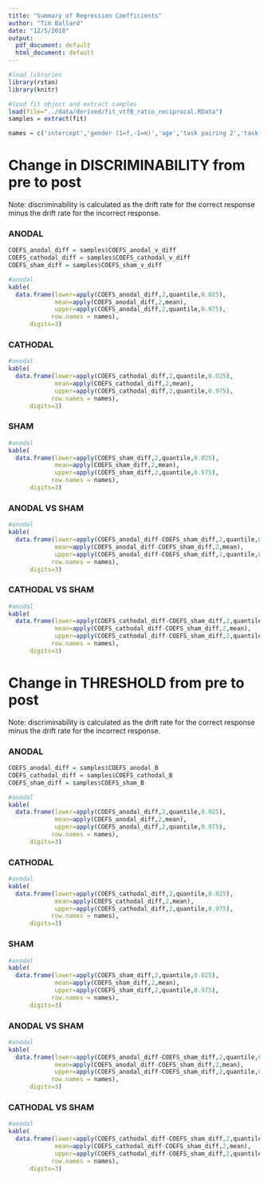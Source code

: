 ```yaml
---
title: "Summary of Regression Coefficients"
author: "Tim Ballard"
date: "12/5/2018"
output:
  pdf_document: default
  html_document: default
---
```


```r
#load libraries
library(rstan)
library(knitr)

#load fit object and extract samples
load(file="../data/derived/fit_vtfB_ratio_reciprocal.RData")
samples = extract(fit)

names = c('intercept','gender (1=f,-1=m)','age','task pairing 2','task pairing 3','PFC greymatter','ratio')


```

# Change in DISCRIMINABILITY from pre to post

Note: discriminability is calculated as the drift rate for the correct response minus the drift rate for the incorrect response.

### ANODAL

```r


COEFS_anodal_diff = samples$COEFS_anodal_v_diff
COEFS_cathodal_diff = samples$COEFS_cathodal_v_diff
COEFS_sham_diff = samples$COEFS_sham_v_diff

#anodal
kable(
  data.frame(lower=apply(COEFS_anodal_diff,2,quantile,0.025),
             mean=apply(COEFS_anodal_diff,2,mean),
             upper=apply(COEFS_anodal_diff,2,quantile,0.975),
            row.names = names),
      digits=3)

```

### CATHODAL

```r

#anodal
kable(
  data.frame(lower=apply(COEFS_cathodal_diff,2,quantile,0.025),
             mean=apply(COEFS_cathodal_diff,2,mean),
             upper=apply(COEFS_cathodal_diff,2,quantile,0.975),
            row.names = names),
      digits=3)

```

### SHAM

```r

#anodal
kable(
  data.frame(lower=apply(COEFS_sham_diff,2,quantile,0.025),
             mean=apply(COEFS_sham_diff,2,mean),
             upper=apply(COEFS_sham_diff,2,quantile,0.975),
            row.names = names),
      digits=3)

```


### ANODAL VS SHAM

```r

#anodal
kable(
  data.frame(lower=apply(COEFS_anodal_diff-COEFS_sham_diff,2,quantile,0.025),
             mean=apply(COEFS_anodal_diff-COEFS_sham_diff,2,mean),
             upper=apply(COEFS_anodal_diff-COEFS_sham_diff,2,quantile,0.975),
            row.names = names),
      digits=3)

```


### CATHODAL VS SHAM

```r

#anodal
kable(
  data.frame(lower=apply(COEFS_cathodal_diff-COEFS_sham_diff,2,quantile,0.025),
             mean=apply(COEFS_cathodal_diff-COEFS_sham_diff,2,mean),
             upper=apply(COEFS_cathodal_diff-COEFS_sham_diff,2,quantile,0.975),
            row.names = names),
      digits=3)

```


# Change in THRESHOLD from pre to post

Note: discriminability is calculated as the drift rate for the correct response minus the drift rate for the incorrect response.

### ANODAL

```r


COEFS_anodal_diff = samples$COEFS_anodal_B
COEFS_cathodal_diff = samples$COEFS_cathodal_B
COEFS_sham_diff = samples$COEFS_sham_B

#anodal
kable(
  data.frame(lower=apply(COEFS_anodal_diff,2,quantile,0.025),
             mean=apply(COEFS_anodal_diff,2,mean),
             upper=apply(COEFS_anodal_diff,2,quantile,0.975),
            row.names = names),
      digits=3)

```

### CATHODAL

```r

#anodal
kable(
  data.frame(lower=apply(COEFS_cathodal_diff,2,quantile,0.025),
             mean=apply(COEFS_cathodal_diff,2,mean),
             upper=apply(COEFS_cathodal_diff,2,quantile,0.975),
            row.names = names),
      digits=3)

```

### SHAM

```r

#anodal
kable(
  data.frame(lower=apply(COEFS_sham_diff,2,quantile,0.025),
             mean=apply(COEFS_sham_diff,2,mean),
             upper=apply(COEFS_sham_diff,2,quantile,0.975),
            row.names = names),
      digits=3)

```


### ANODAL VS SHAM

```r

#anodal
kable(
  data.frame(lower=apply(COEFS_anodal_diff-COEFS_sham_diff,2,quantile,0.025),
             mean=apply(COEFS_anodal_diff-COEFS_sham_diff,2,mean),
             upper=apply(COEFS_anodal_diff-COEFS_sham_diff,2,quantile,0.975),
            row.names = names),
      digits=3)

```


### CATHODAL VS SHAM

```r

#anodal
kable(
  data.frame(lower=apply(COEFS_cathodal_diff-COEFS_sham_diff,2,quantile,0.025),
             mean=apply(COEFS_cathodal_diff-COEFS_sham_diff,2,mean),
             upper=apply(COEFS_cathodal_diff-COEFS_sham_diff,2,quantile,0.975),
            row.names = names),
      digits=3)

```


